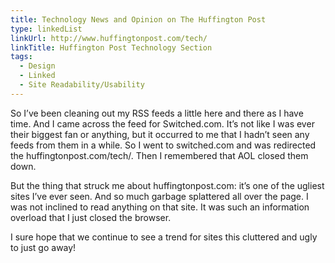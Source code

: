 ```yaml
---
title: Technology News and Opinion on The Huffington Post
type: linkedList
linkUrl: http://www.huffingtonpost.com/tech/
linkTitle: Huffington Post Technology Section
tags:
  - Design
  - Linked
  - Site Readability/Usability
---
```


So I’ve been cleaning out my RSS feeds a little here and there as I have time. And I came across the feed for Switched.com. It’s not like I was ever their biggest fan or anything, but it occurred to me that I hadn’t seen any feeds from them in a while. So I went to switched.com and was redirected the huffingtonpost.com/tech/. Then I remembered that AOL closed them down.

But the thing that struck me about huffingtonpost.com: it’s one of the ugliest sites I’ve ever seen. And so much garbage splattered all over the page. I was not inclined to read anything on that site. It was such an information overload that I just closed the browser.

I sure hope that we continue to see a trend for sites this cluttered and ugly to just go away!
